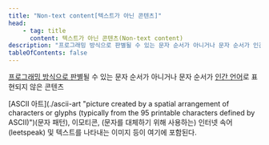 ```yaml
---
title: "Non-text content[텍스트가 아닌 콘텐츠]"
head:
    - tag: title
      content: 텍스트가 아닌 콘텐츠(Non-text content)
description: "프로그래밍 방식으로 판별될 수 있는 문자 순서가 아니거나 문자 순서가 인간 언어로 표현되지 않은 콘텐츠"
tableOfContents: false
---
```


<Badge text="WCAG2" variant="note" size="large" /> [프로그래밍 방식으로 판별](./programmatically-determinable "저작자가 제공한 데이터를 소프트웨어가 판별할 수 있도록 구성하여, 보조 기술을 포함한 다양한 사용자 에이전트가 이를 추출하고 여러 방식으로 사용자에게 제공할 수 있도록 한")될 수 있는 문자 순서가 아니거나 문자 순서가 [인간 언어](./human-language-s "인간 간에 의사소통을 하기 위해 (시각적 또는 촉각적 수단을 통해) 말을 하거나 쓰거나 신호를 보내는 언어")로 표현되지 않은 콘텐츠

<Aside title="참고">
[ASCII 아트](./ascii-art "picture created by a spatial arrangement of characters or glyphs (typically from the 95 printable characters defined by ASCII)")(문자 패턴), 이모티콘, (문자를 대체하기 위해 사용하는) 인터넷 속어(leetspeak) 및 텍스트를 나타내는 이미지 등이 여기에 포함된다.
</Aside>